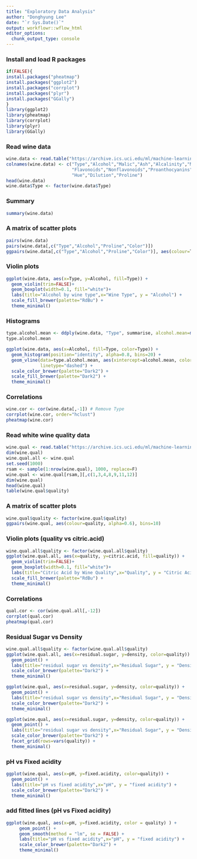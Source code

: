 ```yaml
---
title: "Exploratory Data Analysis"
author: "Donghyung Lee"
date: "`r Sys.Date()`"
output: workflowr::wflow_html
editor_options:
  chunk_output_type: console
---
```


### Install and load R packages
```r
if(FALSE){
install.packages("pheatmap")
install.packages("ggplot2")
install.packages("corrplot")
install.packages("plyr")
install.packages("GGally")
}
library(ggplot2)
library(pheatmap)
library(corrplot)
library(plyr)
library(GGally)
```

### Read wine data
```r
wine.data <- read.table("https://archive.ics.uci.edu/ml/machine-learning-databases/wine/wine.data", sep=",")
colnames(wine.data) <- c("Type","Alcohol","Malic","Ash","Alcalinity","Magnesium","Phenols",
                         "Flavonoids","Nonflavonoids","Proanthocyanins","Color",
                         "Hue","Dilution","Proline")
head(wine.data)
wine.data$Type <- factor(wine.data$Type)
```

### Summary
```r
summary(wine.data)
```


### A matrix of scatter plots
```r
pairs(wine.data)
pairs(wine.data[,c("Type","Alcohol","Proline","Color")])
ggpairs(wine.data[,c("Type","Alcohol","Proline","Color")], aes(colour=Type, alpha=0.6), bins=10)
```


### Violin plots
```r
ggplot(wine.data, aes(x=Type, y=Alcohol, fill=Type)) + 
  geom_violin(trim=FALSE)+
  geom_boxplot(width=0.1, fill="white")+
  labs(title="Alcohol by wine type",x="Wine Type", y = "Alcohol") +
  scale_fill_brewer(palette="RdBu") + 
  theme_minimal()
```

### Histograms
```r
type.alcohol.mean <- ddply(wine.data, "Type", summarise, alcohol.mean=mean(Alcohol))
type.alcohol.mean

ggplot(wine.data, aes(x=Alcohol, fill=Type, color=Type)) +
  geom_histogram(position="identity", alpha=0.8, bins=20) +
  geom_vline(data=type.alcohol.mean, aes(xintercept=alcohol.mean, color=Type),
             linetype="dashed") +
  scale_color_brewer(palette="Dark2") +
  scale_fill_brewer(palette="Dark2") +
  theme_minimal()
```


### Correlations 
```r
wine.cor <- cor(wine.data[,-1]) # Remove Type 
corrplot(wine.cor, order="hclust")
pheatmap(wine.cor)
```


### Read white wine quality data
```r
wine.qual <- read.table("https://archive.ics.uci.edu/ml/machine-learning-databases/wine-quality/winequality-white.csv", sep=";", header=T)
dim(wine.qual)
wine.qual.all <- wine.qual
set.seed(1000)
rsam <- sample(1:nrow(wine.qual), 1000, replace=F)
wine.qual <- wine.qual[rsam,][,c(1,3,4,8,9,11,12)]
dim(wine.qual)
head(wine.qual)
table(wine.qual$quality)
```


### A matrix of scatter plots
```r
wine.qual$quality <- factor(wine.qual$quality)
ggpairs(wine.qual, aes(colour=quality, alpha=0.6), bins=10)
```

### Violin plots (quality vs citric.acid)
```r
wine.qual.all$quality <- factor(wine.qual.all$quality)
ggplot(wine.qual.all, aes(x=quality, y=citric.acid, fill=quality)) + 
  geom_violin(trim=FALSE)+
  geom_boxplot(width=0.1, fill="white")+
  labs(title="Citric Acid by Wine Quality",x="Quality", y = "Citric Acid") +
  scale_fill_brewer(palette="RdBu") + 
  theme_minimal()
```

### Correlations
```r
qual.cor <- cor(wine.qual.all[,-12])
corrplot(qual.cor)
pheatmap(qual.cor)
```

### Residual Sugar vs Density
```r
wine.qual.all$quality <- factor(wine.qual.all$quality)
ggplot(wine.qual.all, aes(x=residual.sugar, y=density, color=quality)) +
  geom_point() +
  labs(title="residual sugar vs density",x="Residual Sugar", y = "Density") +
  scale_color_brewer(palette="Dark2") +
  theme_minimal()

ggplot(wine.qual, aes(x=residual.sugar, y=density, color=quality)) +
  geom_point() +
  labs(title="residual sugar vs density",x="Residual Sugar", y = "Density") +
  scale_color_brewer(palette="Dark2") +
  theme_minimal()

ggplot(wine.qual, aes(x=residual.sugar, y=density, color=quality)) +
  geom_point() +
  labs(title="residual sugar vs density",x="Residual Sugar", y = "Density") +
  scale_color_brewer(palette="Dark2") +
  facet_grid(rows=vars(quality)) +
  theme_minimal()

```

### pH vs Fixed acidity
```r
ggplot(wine.qual, aes(x=pH, y=fixed.acidity, color=quality)) +
  geom_point() +
  labs(title="pH vs fixed acidity",x="pH", y = "fixed acidity") +
  scale_color_brewer(palette="Dark2") +
  theme_minimal()
```


### add fitted lines (pH vs Fixed acidity)
```r
ggplot(wine.qual, aes(x=pH, y=fixed.acidity, color = quality) ) +
     geom_point() +
     geom_smooth(method = "lm", se = FALSE) +
     labs(title="pH vs fixed acidity",x="pH", y = "fixed acidity") +
     scale_color_brewer(palette="Dark2") +
     theme_minimal()
```
